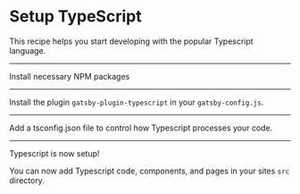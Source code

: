 # Setup TypeScript

This recipe helps you start developing with the popular Typescript language.

---

Install necessary NPM packages

<NPMPackage name="typescript" />
<NPMPackage name="gatsby-plugin-typescript" />
<NPMPackage name="@typescript-eslint/parser" />
<NPMPackage name="@typescript-eslint/eslint-plugin" />

---

Install the plugin `gatsby-plugin-typescript` in your `gatsby-config.js`.

<GatsbyPlugin name="gatsby-plugin-typescript" />

---

Add a tsconfig.json file to control how Typescript processes your code.

<File path="tsconfig.json" content="https://raw.githubusercontent.com/microsoft/TypeScript-Website/0afd526969d98c321787ab1962f72f9361ab54bd/packages/typescriptlang-org/tsconfig.json" />

---

Typescript is now setup!

You can now add Typescript code, components, and pages in your sites `src` directory.
